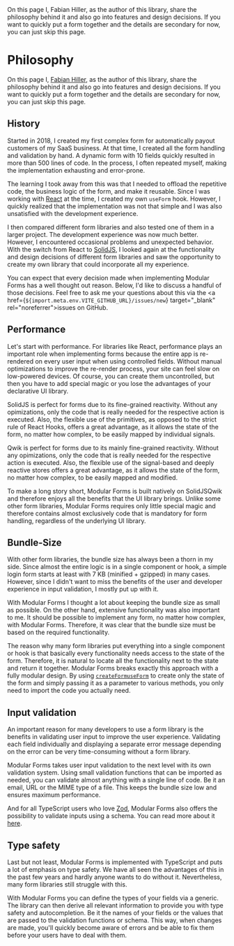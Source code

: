 
<Title>Philosophy</Title>
<Description>
  On this page I, Fabian Hiller, as the author of this library, share the
  philosophy behind it and also go into features and design decisions. If you
  want to quickly put a form together and the details are secondary for now, you
  can just skip this page.
</Description>

# Philosophy

On this page I, <a href="https://twitter.com/FabianHiller" target="_blank" rel="noreferrer">Fabian Hiller</a>, as the author of this library, share the philosophy behind it and also go into features and design decisions. If you want to quickly put a form together and the details are secondary for now, you can just skip this page.

## History

Started in 2018, I created my first complex form for automatically payout customers of my SaaS business. At that time, I created all the form handling and validation by hand. A dynamic form with 10 fields quickly resulted in more than 500 lines of code. In the process, I often repeated myself, making the implementation exhausting and error-prone.

The learning I took away from this was that I needed to offload the repetitive code, the business logic of the form, and make it reusable. Since I was working with <a href="https://reactjs.org/" target="_blank" rel="noreferrer">React</a> at the time, I created my own `useForm` hook. However, I quickly realized that the implementation was not that simple and I was also unsatisfied with the development experience.

I then compared different form libraries and also tested one of them in a larger project. The development experience was now much better. However, I encountered occasional problems and unexpected behavior. With the switch from React to <a href="https://www.solidjs.com/" target="_blank" rel="noreferrer">SolidJS</a>, I looked again at the functionality and design decisions of different form libraries and saw the opportunity to create my own library that could incorporate all my experience.

You can expect that every decision made when implementing Modular Forms has a well thought out reason. Below, I'd like to discuss a handful of those decisions. Feel free to ask me your questions about this via the <a href={`${import.meta.env.VITE_GITHUB_URL}/issues/new`} target="\_blank" rel="noreferrer">issues</a> on GitHub.

## Performance

Let's start with performance. For libraries like React, performance plays an important role when implementing forms because the entire app is re-rendered on every user input when using controlled fields. Without manual optimizations to improve the re-render process, your site can feel slow on low-powered devices. Of course, you can create them uncontrolled, but then you have to add special magic or you lose the advantages of your declarative UI library.

<Solid block>

SolidJS is perfect for forms due to its fine-grained reactivity. Without any opimizations, only the code that is really needed for the respective action is executed. Also, the flexible use of the primitives, as opposed to the strict rule of React Hooks, offers a great advantage, as it allows the state of the form, no matter how complex, to be easily mapped by individual signals.

</Solid>

<Qwik block>

Qwik is perfect for forms due to its mainly fine-grained reactivity. Without any opimizations, only the code that is really needed for the respective action is executed. Also, the flexible use of the signal-based and deeply reactive stores offers a great advantage, as it allows the state of the form, no matter how complex, to be easily mapped and modified.

</Qwik>

To make a long story short, Modular Forms is built natively on <Solid>SolidJS</Solid><Qwik>Qwik</Qwik> and therefore enjoys all the benefits that the UI library brings. Unlike some other form libraries, Modular Forms requires only little special magic and therefore contains almost exclusively code that is mandatory for form handling, regardless of the underlying UI library.

## Bundle-Size

With other form libraries, the bundle size has always been a thorn in my side. Since almost the entire logic is in a single component or hook, a simple login form starts at least with 7 KB (minified + gzipped) in many cases. However, since I didn't want to miss the benefits of the user and developer experience in input validation, I mostly put up with it.

With Modular Forms I thought a lot about keeping the bundle size as small as possible. On the other hand, extensive functionality was also important to me. It should be possible to implement any form, no matter how complex, with Modular Forms. Therefore, it was clear that the bundle size must be based on the required functionality.

The reason why many form libraries put everything into a single component or hook is that basically every functionality needs access to the state of the form. Therefore, it is natural to locate all the functionality next to the state and return it together. Modular Forms breaks exactly this approach with a fully modular design. By using <Solid><A href="/api/createForm">`createForm`</A></Solid><Qwik><A href="/api/useForm">`useForm`</A></Qwik> to create only the state of the form and simply passing it as a parameter to various methods, you only need to import the code you actually need.

## Input validation

An important reason for many developers to use a form library is the benefits in validating user input to improve the user experience. Validating each field individually and displaying a separate error message depending on the error can be very time-consuming without a form library.

Modular Forms takes user input validation to the next level with its own validation system. Using small validation functions that can be imported as needed, you can validate almost anything with a single line of code. Be it an email, URL or the MIME type of a file. This keeps the bundle size low and ensures maximum performance.

And for all TypeScript users who love <a href="https://zod.dev/" target="_blank" rel="noreferrer">Zod</a>, Modular Forms also offers the possibility to validate inputs using a schema. You can read more about it <A href="/guides/validate-your-fields">here</A>.

## Type safety

Last but not least, Modular Forms is implemented with TypeScript and puts a lot of emphasis on type safety. We have all seen the advantages of this in the past few years and hardly anyone wants to do without it. Nevertheless, many form libraries still struggle with this.

With Modular Forms you can define the types of your fields via a generic. The library can then derive all relevant information to provide you with type safety and autocompletion. Be it the names of your fields or the values that are passed to the validation functions or schema. This way, when changes are made, you'll quickly become aware of errors and be able to fix them before your users have to deal with them.
